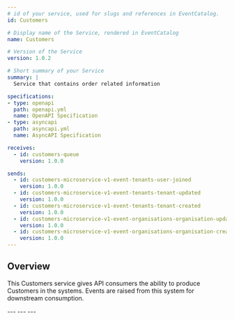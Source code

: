 ```yaml
---
# id of your service, used for slugs and references in EventCatalog.
id: Customers

# Display name of the Service, rendered in EventCatalog
name: Customers

# Version of the Service
version: 1.0.2

# Short summary of your Service
summary: |
  Service that contains order related information

specifications:
- type: openapi
  path: openapi.yml
  name: OpenAPI Specification
- type: asyncapi
  path: asyncapi.yml
  name: AsyncAPI Specification

receives:
  - id: customers-queue
    version: 1.0.0

sends:
  - id: customers-microservice-v1-event-tenants-user-joined
    version: 1.0.0
  - id: customers-microservice-v1-event-tenants-tenant-updated
    version: 1.0.0
  - id: customers-microservice-v1-event-tenants-tenant-created
    version: 1.0.0
  - id: customers-microservice-v1-event-organisations-organisation-updated
    version: 1.0.0
  - id: customers-microservice-v1-event-organisations-organisation-created
    version: 1.0.0
---
```


## Overview

This Customers service gives API consumers the ability to produce Customers in the systems. Events are raised from this system for downstream consumption.

<NodeGraph />
---
<Schema file="schema.dbml" title="DBML" lang="prisma"/>
---
<Schema file="schema.graphql" title="graphql" lang="gql"/>
---
<Schema file="schema.dbml" title="dbml" lang="txt"/>